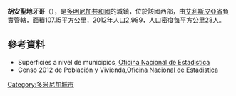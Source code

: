 '''胡安聖地牙哥'''（{{lang-es|Juan Santiago}}），是[[多明尼加共和國|多明尼加共和國]]的城鎮，位於該國西部，由[[艾利斯皮亞省|艾利斯皮亞省]]負責管轄，面積107.15平方公里，2012年人口2,989，人口密度每平方公里28人。

==參考資料==
*Superficies a nivel de municipios, [https://web.archive.org/web/20090417021712/http://one.gob.do/index.php?option=com_content&task=view&id=63&Itemid=283 Oficina Nacional de Estadistica]
*Censo 2012 de Población y Vivienda,[https://web.archive.org/web/20090919214430/http://www.one.gob.do/index.php?module=articles&func=view&ptid=11&catid=120 Oficina Nacional de Estadistica]

{{coord|18|42|0|N|71|34|48|W|display=title}}

{{DominicanRepublic-geo-stub}}
[[Category:多米尼加城市|Category:多米尼加城市]]